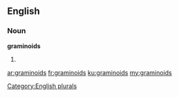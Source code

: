 ==English==

===Noun===
'''graminoids'''

# {{plural of|graminoid}}

[[Category:English plurals]]

[[ar:graminoids]]
[[fr:graminoids]]
[[ku:graminoids]]
[[my:graminoids]]